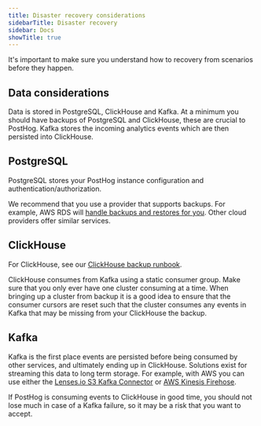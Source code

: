 ```yaml
---
title: Disaster recovery considerations
sidebarTitle: Disaster recovery
sidebar: Docs
showTitle: true
---
```


It's important to make sure you understand how to recovery from scenarios before
they happen.

## Data considerations

Data is stored in PostgreSQL, ClickHouse and Kafka. At a minimum you should have
backups of PostgreSQL and ClickHouse, these are crucial to PostHog. Kafka stores
the incoming analytics events which are then persisted into ClickHouse.

## PostgreSQL

PostgreSQL stores your PostHog instance configuration and authentication/authorization.

We recommend that you use a provider that supports backups. For
example, AWS RDS will [handle backups and restores for you](https://aws.amazon.com/rds/features/backup/).
Other cloud providers offer similar services.

## ClickHouse

For ClickHouse, see our [ClickHouse backup runbook](/docs/self-host/runbook/clickhouse/backup).

ClickHouse consumes from Kafka using a static consumer group. Make sure that you
only ever have one cluster consuming at a time. When bringing up a cluster from backup
it is a good idea to ensure that the consumer cursors are reset such that the cluster
consumes any events in Kafka that may be missing from your ClickHouse the backup.

## Kafka

Kafka is the first place events are persisted before being consumed by other services,
and ultimately ending up in ClickHouse. Solutions exist for streaming this data to
long term storage. For example, with AWS you can use either the
[Lenses.io S3 Kafka Connector](https://aws.amazon.com/blogs/big-data/back-up-and-restore-kafka-topic-data-using-amazon-msk-connect/)
or [AWS Kinesis Firehose](https://aws.amazon.com/blogs/architecture/amazon-msk-backup-for-archival-replay-or-analytics/).

If PostHog is consuming events to ClickHouse in good time, you should not lose much
in case of a Kafka failure, so it may be a risk that you want to accept.
